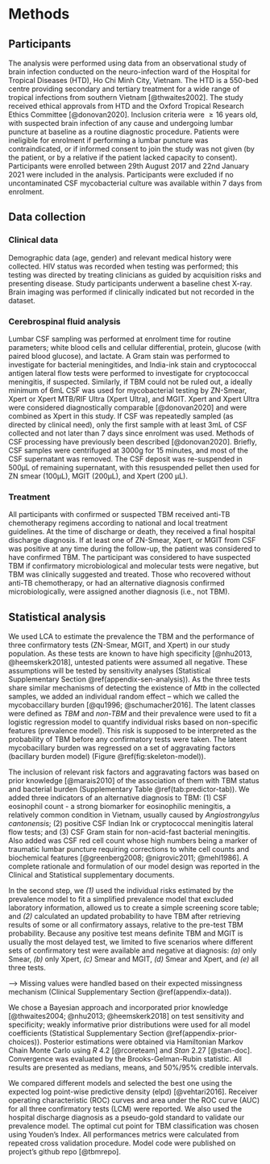 # Methods

## Participants

The analysis were performed using data from an observational study of brain infection conducted on the neuro-infection ward of the Hospital for Tropical Diseases (HTD), Ho Chi Minh City, Vietnam. The HTD is a 550-bed centre providing secondary and tertiary treatment for a wide range of tropical infections from southern Vietnam [@thwaites2002]. The study received ethical approvals from HTD and the Oxford Tropical Research Ethics Committee [@donovan2020]. Inclusion criteria were $\geq 16$ years old, with suspected brain infection of any cause and undergoing lumbar puncture at baseline as a routine diagnostic procedure. Patients were ineligible for enrolment if performing a lumbar puncture was contraindicated, or if informed consent to join the study was not given (by the patient, or by a relative if the patient lacked capacity to consent). Participants were enrolled between 29th August 2017 and 22nd January 2021 were included in the analysis. Participants were excluded if no uncontaminated CSF mycobacterial culture was available within 7 days from enrolment.

## Data collection

### Clinical data

Demographic data (age, gender) and relevant medical history were collected. HIV status was recorded when testing was performed; this testing was directed by treating clinicians as guided by acquisition risks and presenting disease. Study participants underwent a baseline chest X-ray. Brain imaging was performed if clinically indicated but not recorded in the dataset. 

### Cerebrospinal fluid analysis

Lumbar CSF sampling was performed at enrolment time for routine parameters; white blood cells and cellular differential, protein, glucose (with paired blood glucose), and lactate. A Gram stain was performed to investigate for bacterial meningitides, and India-ink stain and cryptococcal antigen lateral flow tests were performed to investigate for cryptococcal meningitis, if suspected. Similarly, if TBM could not be ruled out, a ideally minimum of 6mL CSF was used for mycobacterial testing by ZN-Smear, Xpert or Xpert MTB/RIF Ultra (Xpert Ultra), and MGIT. Xpert and Xpert Ultra were considered diagnostically comparable [@donovan2020] and were combined as Xpert in this study. If CSF was repeatedly sampled (as directed by clinical need), only the first sample with at least 3mL of CSF collected and not later than 7 days since enrolment was used. Methods of CSF processing have previously been described [@donovan2020]. Briefly, CSF samples were centrifuged at 3000g for 15 minutes, and most of the CSF supernatant was removed. The CSF deposit was re-suspended in 500µL of remaining supernatant, with this resuspended pellet then used for ZN smear (100µL), MGIT (200µL), and Xpert (200 µL).

### Treatment

All participants with confirmed or suspected TBM received anti-TB chemotherapy regimens according to national and local treatment guidelines. At the time of discharge or death, they received a final hospital discharge diagnosis. If at least one of ZN-Smear, Xpert, or MGIT from CSF was positive at any time during the follow-up, the patient was considered to have confirmed TBM. The participant was considered to have suspected TBM if confirmatory microbiological and molecular tests were negative, but TBM was clinically suggested and treated. Those who recovered without anti-TB chemotherapy, or had an alternative diagnosis confirmed microbiologically, were assigned another diagnosis (i.e., not TBM).

## Statistical analysis {#stats-analysis}

We used LCA to estimate the prevalence the TBM and the performance of three confirmatory tests (ZN-Smear, MGIT, and Xpert) in our study population. As these tests are known to have high specificity [@nhu2013, @heemskerk2018], untested patients were assumed all negative. These assumptions will be tested by sensitivity analyses (Statistical Supplementary Section \@ref(appendix-sen-analysis)). As the three tests share similar mechanisms of detecting the existence of *Mtb* in the collected samples, we added an individual random effect -- which we called the mycobaccillary burden [@qu1996; @schumacher2016]. The latent classes were defined as *TBM* and *non-TBM* and their prevalence were used to fit a logistic regression model to quantify individual risks based on non-specific features (prevalence model). This risk is supposed to be interpreted as the probability of TBM before any confirmatory tests were taken. The latent mycobacillary burden was regressed on a set of aggravating factors (bacillary burden model) (Figure \@ref(fig:skeleton-model)). 

The inclusion of relevant risk factors and aggravating factors was based on prior knowledge [@marais2010] of the association of them with TBM status and bacterial burden (Supplementary Table \@ref(tab:predictor-tab)). We added three indicators of an alternative diagnosis to TBM: (1) CSF eosinophil count - a strong biomarker for eosinophilic meningitis, a relatively common condition in Vietnam, usually caused by *Angiostrongylus cantonensis*; (2) positive CSF Indian Ink or cryptococcal meningitis lateral flow tests; and (3) CSF Gram stain for non-acid-fast bacterial meningitis. Also added was CSF red cell count whose high numbers being a marker of traumatic lumbar puncture requiring corrections to white cell counts and biochemical features [@greenberg2008; @nigrovic2011; @mehl1986]. A complete rationale and formulation of our model design was reported in the Clinical and Statistical supplementary documents.

In the second step, we *(1)* used the individual risks estimated by the prevalence model to fit a simplified prevalence model that excluded laboratory information, allowed us to create a simple screening score table; and *(2)* calculated an updated probability to have TBM after retrieving results of some or all confirmatory assays, relative to the pre-test TBM probability. Because any positive test means definite TBM and MGIT is usually the most delayed test, we limited to five scenarios where different sets of confirmatory test were available and negative at diagnosis: _(a)_ only Smear, _(b)_ only Xpert, _(c)_ Smear and MGIT, _(d)_ Smear and Xpert, and _(e)_ all three tests.

--> Missing values were handled based on their expected missingness mechanism (Clinical Supplementary Section \@ref(appendix-data)).

We chose a Bayesian approach and incorporated prior knowledge [@thwaites2004; @nhu2013; @heemskerk2018] on test sensitivity and specificity; weakly informative prior distributions were used for all model coefficients (Statistical Supplementary Section \@ref(appendix-prior-choices)). Posterior estimations were obtained via Hamiltonian Markov Chain Monte Carlo using *R* 4.2 [@rcoreteam] and *Stan* 2.27 [@stan-doc]. Convergence was evaluated by the Brooks-Gelman-Rubin statistic. All results are presented as medians, means, and 50%/95% credible intervals. 

We compared different models and selected the best one using the expected log point-wise predictive density (elpd) [@vehtari2016]. Receiver operating characteristic (ROC) curves and area under the ROC curve (AUC) for all three confirmatory tests (LCM) were reported. We also used the hospital discharge diagnosis as a pseudo-gold standard to validate our prevalence model. The optimal cut point for TBM classification was chosen using Youden’s Index. All performances metrics were calculated from repeated cross validation procedure. Model code were published on project's github repo [@tbmrepo].


<!--Since latent class analysis models unobserved characteristics, results may be strongly dependent on our assumptions. Therefore, we conducted sensitivity analyses where some assumptions were lifted or changed. We first increased the standard deviation of our prior for specificities of all confirmatory tests so that every value in the range of 90%-100% were accepted. We also changed the prior distributions of the parameters in the prevalence and bacillary burden models from *normal* to a more skeptical one *Student's t* with 4 degrees of freedom; means and scales, however, were kept as-is. Their *elpd*s were compared. Thirdly, as recent studies suggested a sup-optimal specificity of Xpert test on CSF samples [@nhu2013; @chen2020], we considered a Missing-At-Random scenario, where observation chance of confirmation tests depend on the unknown TBM status and locally independent to the value of confirmation tests. Observation status was then included in the model as a separated manifest variables. We visualised the estimates of this model with the best performing one in our main analysis.

Furthermore, to explore hidden effects, we added quadratic terms for all five CSF bio-markers and RGCS to the prevalence model; CSF volume was additionally included to capture its potential impact on test sensitivity. *Laplace* priors were utilised instead of *Normal* for all linear covariates. Posteriors and performance metrics of this model were reported.-->

<!-- All data preparation, cleaning, and processing were performed on statistical package R, version 4.1.1 [@rcoreteam]. Posterior distributions were obtained via Hamiltonian Markov Chain Monte Carlo with 8000 effective iterations in each of 4 chains, using RStan [@stan-doc] package, version 2.27 [@stan]. <!--. Plotting was done using package bayesplot [@bayesplot], classifierplots [@classifierplots], and ggvenn [@ggvenn]. Post-hoc linear mixed-effect model was fitted by package lme4 [@lme4]. -->


